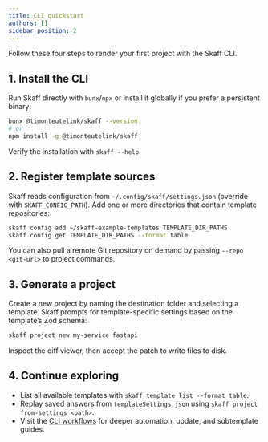 ```yaml
---
title: CLI quickstart
authors: []
sidebar_position: 2
---
```


Follow these four steps to render your first project with the Skaff CLI.

## 1. Install the CLI

Run Skaff directly with `bunx`/`npx` or install it globally if you prefer a persistent binary:

```bash
bunx @timonteutelink/skaff --version
# or
npm install -g @timonteutelink/skaff
```

Verify the installation with `skaff --help`.

## 2. Register template sources

Skaff reads configuration from `~/.config/skaff/settings.json` (override with `SKAFF_CONFIG_PATH`). Add one or more directories that contain template repositories:

```bash
skaff config add ~/skaff-example-templates TEMPLATE_DIR_PATHS
skaff config get TEMPLATE_DIR_PATHS --format table
```

You can also pull a remote Git repository on demand by passing `--repo <git-url>` to project commands.

## 3. Generate a project

Create a new project by naming the destination folder and selecting a template. Skaff prompts for template-specific settings based on the template’s Zod schema:

```bash
skaff project new my-service fastapi
```

Inspect the diff viewer, then accept the patch to write files to disk.

## 4. Continue exploring

- List all available templates with `skaff template list --format table`.
- Replay saved answers from `templateSettings.json` using `skaff project from-settings <path>`.
- Visit the [CLI workflows](../cli/index) for deeper automation, update, and subtemplate guides.
